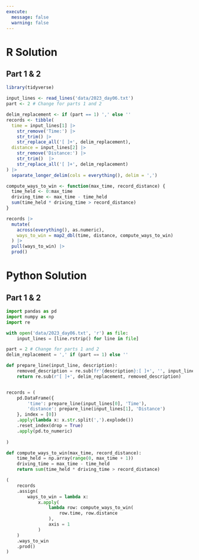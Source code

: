 ```yaml
---
execute: 
  message: false
  warning: false
---
```


# R Solution

## Part 1 & 2

```r
library(tidyverse)

input_lines <- read_lines('data/2023_day06.txt')
part <- 2 # Change for parts 1 and 2

delim_replacement <- if (part == 1) ',' else ''
records <- tibble(
  time = input_lines[1] |> 
    str_remove('Time:') |> 
    str_trim() |> 
    str_replace_all('[ ]+', delim_replacement),
  distance = input_lines[2] |> 
    str_remove('Distance:') |> 
    str_trim()  |> 
    str_replace_all('[ ]+', delim_replacement)
) |> 
  separate_longer_delim(cols = everything(), delim = ',')

compute_ways_to_win <- function(max_time, record_distance) {
  time_held <- 0:max_time
  driving_time <- max_time - time_held
  sum(time_held * driving_time > record_distance)
}

records |> 
  mutate(
    across(everything(), as.numeric),
    ways_to_win = map2_dbl(time, distance, compute_ways_to_win)
  ) |> 
  pull(ways_to_win) |> 
  prod()
```


# Python Solution

## Part 1 & 2

```python
import pandas as pd
import numpy as np
import re

with open('data/2023_day06.txt', 'r') as file:
    input_lines = [line.rstrip() for line in file]

part = 2 # Change for parts 1 and 2
delim_replacement = ',' if (part == 1) else ''

def prepare_line(input_line, description):
    removed_description = re.sub(fr'{description}:[ ]+', '', input_line)
    return re.sub(r'[ ]+', delim_replacement, removed_description)


records = (
    pd.DataFrame({
        'time': prepare_line(input_lines[0], 'Time'),
        'distance': prepare_line(input_lines[1], 'Distance')
    }, index = [0])
    .apply(lambda x: x.str.split(',').explode())
    .reset_index(drop = True)
    .apply(pd.to_numeric)
    
)

def compute_ways_to_win(max_time, record_distance):
    time_held = np.array(range(0, max_time + 1))
    driving_time = max_time - time_held
    return sum(time_held * driving_time > record_distance)

(
    records
    .assign(
        ways_to_win = lambda x: 
            x.apply(
                lambda row: compute_ways_to_win(
                    row.time, row.distance
                ), 
                axis = 1
            )
    )
    .ways_to_win
    .prod()
)

```